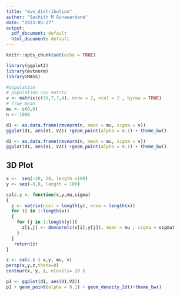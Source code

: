 ```yaml
---
title: "mvn_distribution"
author: "Sachith M Gunawardane"
date: "2023-05-27"
output:
  pdf_document: default
  html_document: default
---
```


```r
knitr::opts_chunk$set(echo = TRUE)
```

```r
library(ggplot2)
library(mvtnorm)
library(MASS)
```

```r
#population 
# population cov matrix
v <- matrix(c(16,7,7,4), nrow = 2, ncol = 2 , byrow = TRUE)
# True mean
mu <- c(0,0)
n <- 1000

d1 <- as.data.frame(rmvnorm(n, mean = mu, sigma = v))
ggplot(d1, aes(V1, V2)) +geom_point(alpha = 0.1) + theme_bw()

d2 <- as.data.frame(rmvnorm(n, mean = mu, sigma = v))
ggplot(d1, aes(V1, V2)) +geom_point(alpha = 0.1) + theme_bw()


```
## 3D Plot
```r
x <-  seq(-20, 20, length =100)
y <- seq(-8,8, length = 100)

calc.z <- function(x,y,mu,sigma)
{
  z <- matrix(ncol = length(y), nrow = length(x))
  for (i in 1:length(x))
  {
    for (j in 1:length(y)){
      z[i,j] <- dmvnorm(c(x[i],y[j]), mean = mu , sigma = sigma)
    }
  }
   return(z)
}

z <- calc.z ( x,y, mu, v)
persp(x,y,z,theta=0)
contour(x, y, z, nlevels= 20 )

p1 <- ggplot(d1, aes(V1,V2))
p1 + geom_point(alpha = 0.1) + geom_density_2d()+theme_bw()


```

